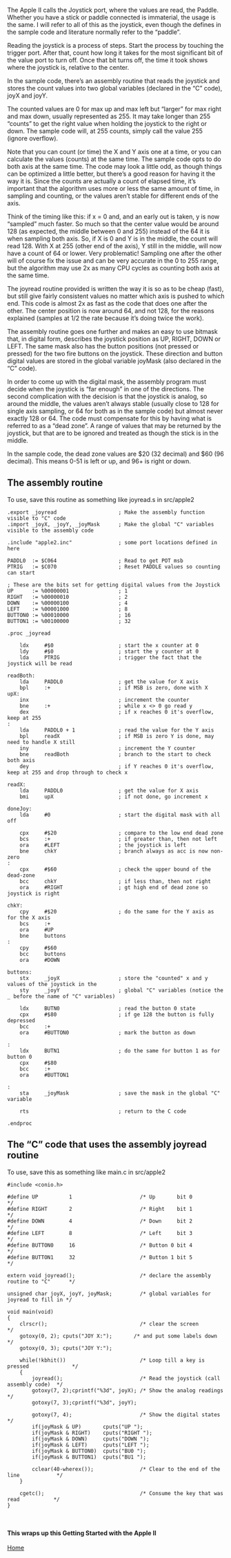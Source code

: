 The Apple II calls the Joystick port, where the values are read, the Paddle. Whether you have a stick or paddle connected is immaterial, the usage is the same. I will refer to all of this as the joystick, even though the defines in the sample code and literature normally refer to the “paddle”.

Reading the joystick is a process of steps. Start the process by touching the trigger port. After that, count how long it takes for the most significant bit of the value port to turn off. Once that bit turns off, the time it took shows where the joystick is, relative to the center.

In the sample code, there’s an assembly routine that reads the joystick and stores the count values into two global variables (declared in the “C” code), joyX and joyY.

The counted values are 0 for max up and max left but “larger” for max right and max down, usually represented as 255. It may take longer than 255 “counts” to get the right value when holding the joystick to the right or down. The sample code will, at 255 counts, simply call the value 255 (ignore overflow).

Note that you can count (or time) the X and Y axis one at a time, or you can calculate the values (counts) at the same time. The sample code opts to do both axis at the same time. The code may look a little odd, as though things can be optimized a little better, but there’s a good reason for having it the way it is. Since the counts are actually a count of elapsed time, it’s important that the algorithm uses more or less the same amount of time, in sampling and counting, or the values aren’t stable for different ends of the axis.

Think of the timing like this: if x = 0 and, and an early out is taken, y is now “sampled” much faster. So much so that the center value would be around 128 (as expected, the middle between 0 and 255) instead of the 64 it is when sampling both axis. So, if X is 0 and Y is in the middle, the count will read 128. With X at 255 (other end of the axis), Y still in the middle, will now have a count of 64 or lower. Very problematic! Sampling one after the other will of course fix the issue and can be very accurate in the 0 to 255 range, but the algorithm may use 2x as many CPU cycles as counting both axis at the same time.

The joyread routine provided is written the way it is so as to be cheap (fast), but still give fairly consistent values no matter which axis is pushed to which end. This code is almost 2x as fast as the code that does one after the other. The center position is now around 64, and not 128, for the reasons explained (samples at 1/2 the rate because it’s doing twice the work).

The assembly routine goes one further and makes an easy to use bitmask that, in digital form, describes the joystick position as UP, RIGHT, DOWN or LEFT. The same mask also has the button positions (not pressed or pressed) for the two fire buttons on the joystick. These direction and button digital values are stored in the global variable joyMask (also declared in the “C” code).

In order to come up with the digital mask, the assembly program must decide when the joystick is “far enough” in one of the directions. The second complication with the decision is that the joystick is analog, so around the middle, the values aren’t always stable (usually close to 128 for single axis sampling, or 64 for both as in the sample code) but almost never exactly 128 or 64. The code must compensate for this by having what is referred to as a “dead zone”. A range of values that may be returned by the joystick, but that are to be ignored and treated as though the stick is in the middle.

In the sample code, the dead zone values are $20 (32 decimal) and $60 (96 decimal). This means 0-51 is left or up, and 96+ is right or down.

== The assembly routine ==

To use, save this routine as something like joyread.s in src/apple2

<pre>
.export _joyread                    ; Make the assembly function visible to "C" code
.import _joyX, _joyY, _joyMask      ; Make the global "C" variables visible to the assembly code

.include "apple2.inc"               ; some port locations defined in here

PADDL0  := $C064                    ; Read to get POT msb
PTRIG   := $C070                    ; Reset PADDLE values so counting can start

; These are the bits set for getting digital values from the Joystick
UP      := %00000001                ; 1
RIGHT   := %00000010                ; 2
DOWN    := %00000100                ; 4
LEFT    := %00001000                ; 8
BUTTON0 := %00010000                ; 16
BUTTON1 := %00100000                ; 32

.proc _joyread
    
    ldx     #$0                     ; start the x counter at 0
    ldy     #$0                     ; start the y counter at 0
    lda     PTRIG                   ; trigger the fact that the joystick will be read

readBoth:
    lda     PADDL0                  ; get the value for X axis
    bpl     :+                      ; if MSB is zero, done with X
upX:
    inx                             ; increment the counter
    bne     :+                      ; while x <> 0 go read y
    dex                             ; if x reaches 0 it's overflow, keep at 255
:
    lda     PADDL0 + 1              ; read the value for the Y axis
    bpl     readX                   ; if MSB is zero Y is done, may need to handle X still
    iny                             ; increment the Y counter
    bne     readBoth                ; branch to the start to check both axis
    dey                             ; if Y reaches 0 it's overflow, keep at 255 and drop through to check x

readX:
    lda     PADDL0                  ; get the value for X axis
    bmi     upX                     ; if not done, go increment x

doneJoy:
    lda     #0                      ; start the digital mask with all off

    cpx     #$20                    ; compare to the low end dead zone
    bcs     :+                      ; if greater than, then not left
    ora     #LEFT                   ; the joystick is left
    bne     chkY                    ; branch always as acc is now non-zero
:
    cpx     #$60                    ; check the upper bound of the dead-zone
    bcc     chkY                    ; if less than, then not right
    ora     #RIGHT                  ; gt high end of dead zone so joystick is right

chkY:
    cpy     #$20                    ; do the same for the Y axis as for the X axis
    bcs     :+
    ora     #UP 
    bne     buttons
:
    cpy     #$60 
    bcc     buttons 
    ora     #DOWN

buttons:
    stx     _joyX                   ; store the "counted" x and y values of the joystick in the
    sty     _joyY                   ; global "C" variables (notice the _ before the name of "C" variables)
    
    ldx     BUTN0                   ; read the button 0 state
    cpx     #$80                    ; if ge 128 the button is fully depressed
    bcc     :+          
    ora     #BUTTON0                ; mark the button as down

:
    ldx     BUTN1                   ; do the same for button 1 as for button 0
    cpx     #$80 
    bcc     :+
    ora     #BUTTON1 

:
    sta     _joyMask                ; save the mask in the global "C" variable

    rts                             ; return to the C code

.endproc 
</pre>
== The “C” code that uses the assembly joyread routine ==

To use, save this as something like main.c in src/apple2

<pre>
#include <conio.h>

#define UP          1                      /* Up       bit 0                          */
#define RIGHT       2                      /* Right    bit 1                          */
#define DOWN        4                      /* Down     bit 2                          */
#define LEFT        8                      /* Left     bit 3                          */
#define BUTTON0     16                     /* Button 0 bit 4                          */
#define BUTTON1     32                     /* Button 1 bit 5                          */

extern void joyread();                     /* declare the assembly routine to "C"      */

unsigned char joyX, joyY, joyMask;         /* global variables for joyread to fill in */

void main(void)
{
    clrscr();                              /* clear the screen                        */
    gotoxy(0, 2); cputs("JOY X:");       /* and put some labels down                */
    gotoxy(0, 3); cputs("JOY Y:");

    while(!kbhit())                        /* Loop till a key is pressed              */
    {
        joyread();                         /* Read the joystick (call assembly code)  */
        gotoxy(7, 2);cprintf("%3d", joyX); /* Show the analog readings                */
        gotoxy(7, 3);cprintf("%3d", joyY);

        gotoxy(7, 4);                      /* Show the digital states                 */
        if(joyMask & UP)       cputs("UP ");
        if(joyMask & RIGHT)    cputs("RIGHT ");
        if(joyMask & DOWN)     cputs("DOWN ");
        if(joyMask & LEFT)     cputs("LEFT ");
        if(joyMask & BUTTON0)  cputs("BU0 ");
        if(joyMask & BUTTON1)  cputs("BU1 ");

        cclear(40-wherex());               /* Clear to the end of the line            */
    }

    cgetc();                               /* Consume the key that was read           */
}
</pre><br /><br />
'''This wraps up this Getting Started with the Apple II'''
<br /><br />
[https://github.com/cc65/wiki/wiki/Apple-II-Getting-Started Home]

